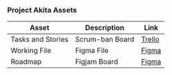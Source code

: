<br />

### Project Akita Assets

| Asset             | Description     | Link                                               |
| -------           | -------------   | -------------------------------------------------- |
| Tasks and Stories | Scrum-ban Board | [Trello](https://trello.com/invite/b/BQkIVxo5/ATTIe980ec5e505f26a5abc60326d66095fdE3E6F4CF/open-sprints-project-akita)           |
| Working File      | Figma File      | [Figma](https://www.figma.com/files/project/93230623/Open-Sprints---Project-Akita?fuid=1094041426804931731)                      |
| Roadmap           | Figjam Board    | [Figma](https://www.figma.com/file/tPKGz1YkNENDrEM0Tlgx1V/Roadmap-for-Akita?type=whiteboard&node-id=0%3A1&t=SKIDqLYlYgMEMsSv-1)  |

<br />
